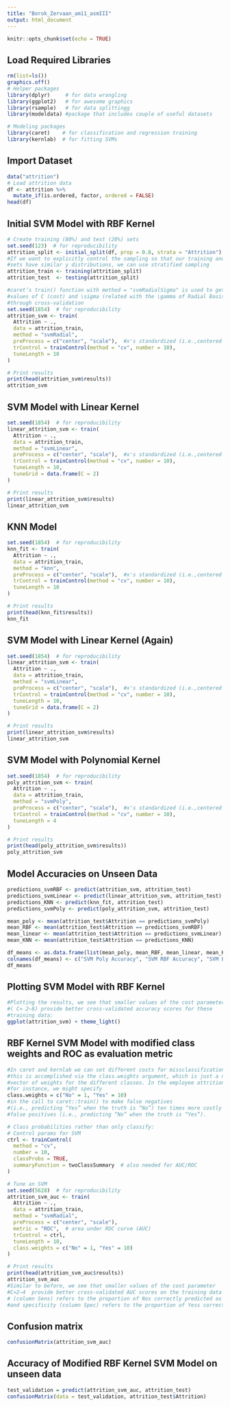 ---
title: "Borok_Zervaan_am11_asmIII"
output: html_document
---

```{r setup, include=FALSE}
knitr::opts_chunk$set(echo = TRUE)
```

## Load Required Libraries
```{r}
rm(list=ls())
graphics.off()
# Helper packages
library(dplyr)     # for data wrangling
library(ggplot2)   # for awesome graphics
library(rsample)   # for data splittingg
library(modeldata) #package that includes couple of useful datasets

# Modeling packages
library(caret)    # for classification and regression training
library(kernlab)  # for fitting SVMs
```

## Import Dataset
```{r}
data("attrition")
# Load attrition data
df <- attrition %>% 
  mutate_if(is.ordered, factor, ordered = FALSE)
head(df)
```

## Initial SVM Model with RBF Kernel
```{r}
# Create training (80%) and test (20%) sets
set.seed(123)  # for reproducibility
attrition_split <- initial_split(df, prop = 0.8, strata = "Attrition")
#If we want to explicitly control the sampling so that our training and test 
#sets have similar y distributions, we can use stratified sampling
attrition_train <- training(attrition_split)
attrition_test  <- testing(attrition_split)
```


```{r}
#caret’s train() function with method = "svmRadialSigma" is used to get 
#values of C (cost) and \sigma (related with the \gamma of Radial Basis function)
#through cross-validation
set.seed(1854)  # for reproducibility
attrition_svm <- train(
  Attrition ~ ., 
  data = attrition_train,
  method = "svmRadial",               
  preProcess = c("center", "scale"),  #x's standardized (i.e.,centered around zero with a sd of one)
  trControl = trainControl(method = "cv", number = 10),
  tuneLength = 10
)
```


```{r}
# Print results
print(head(attrition_svm$results))
attrition_svm
```

## SVM Model with Linear Kernel
```{r}
set.seed(1854)  # for reproducibility
linear_attrition_svm <- train(
  Attrition ~ ., 
  data = attrition_train,
  method = "svmLinear",               
  preProcess = c("center", "scale"),  #x's standardized (i.e.,centered around zero with a sd of one)
  trControl = trainControl(method = "cv", number = 10),
  tuneLength = 10,
  tuneGrid = data.frame(C = 2)
)
```


```{r}
# Print results
print(linear_attrition_svm$results)
linear_attrition_svm
```

## KNN Model
```{r}
set.seed(1854)  # for reproducibility
knn_fit <- train(
  Attrition ~ ., 
  data = attrition_train,
  method = "knn",               
  preProcess = c("center", "scale"),  #x's standardized (i.e.,centered around zero with a sd of one)
  trControl = trainControl(method = "cv", number = 10),
  tuneLength = 10
)
```


```{r}
# Print results
print(head(knn_fit$results))
knn_fit
```

## SVM Model with Linear Kernel (Again)
```{r}
set.seed(1854)  # for reproducibility
linear_attrition_svm <- train(
  Attrition ~ ., 
  data = attrition_train,
  method = "svmLinear",               
  preProcess = c("center", "scale"),  #x's standardized (i.e.,centered around zero with a sd of one)
  trControl = trainControl(method = "cv", number = 10),
  tuneLength = 10,
  tuneGrid = data.frame(C = 2)
)

# Print results
print(linear_attrition_svm$results)
linear_attrition_svm
```

## SVM Model with Polynomial Kernel
```{r}
set.seed(1854)  # for reproducibility
poly_attrition_svm <- train(
  Attrition ~ ., 
  data = attrition_train,
  method = "svmPoly",               
  preProcess = c("center", "scale"),  #x's standardized (i.e.,centered around zero with a sd of one)
  trControl = trainControl(method = "cv", number = 10),
  tuneLength = 4
)

# Print results
print(head(poly_attrition_svm$results))
poly_attrition_svm
```

## Model Accuracies on Unseen Data
```{r}
predictions_svmRBF <- predict(attrition_svm, attrition_test)
predictions_svmLinear <- predict(linear_attrition_svm, attrition_test)
predictions_KNN <- predict(knn_fit, attrition_test)
predictions_svmPoly <- predict(poly_attrition_svm, attrition_test)

mean_poly <- mean(attrition_test$Attrition == predictions_svmPoly)
mean_RBF <- mean(attrition_test$Attrition == predictions_svmRBF)
mean_linear <- mean(attrition_test$Attrition == predictions_svmLinear)
mean_KNN <- mean(attrition_test$Attrition == predictions_KNN)

df_means <- as.data.frame(list(mean_poly, mean_RBF, mean_linear, mean_KNN))
colnames(df_means) <- c("SVM Poly Accuracy", "SVM RBF Accuracy", "SVM Linear Accuracy", "KNN Accuracy")
df_means
```

## Plotting SVM Model with RBF Kernel
```{r}
#Plotting the results, we see that smaller values of the cost parameter
#( C≈ 2–8) provide better cross-validated accuracy scores for these 
#training data:
ggplot(attrition_svm) + theme_light()
```

## RBF Kernel SVM Model with modified class weights and ROC as evaluation metric
```{r}
#In caret and kernlab we can set different costs for missclassification, 
#this is accomplished via the class.weights argument, which is just a named 
#vector of weights for the different classes. In the employee attrition example, 
#for instance, we might specify
class.weights = c("No" = 1, "Yes" = 10)
#in the call to caret::train() to make false negatives
#(i.e., predicting “Yes” when the truth is “No”) ten times more costly than 
#false positives (i.e., predicting “No” when the truth is “Yes”). 

# Class probabilities rather than only classify:
# Control params for SVM
ctrl <- trainControl(
  method = "cv", 
  number = 10, 
  classProbs = TRUE,                 
  summaryFunction = twoClassSummary  # also needed for AUC/ROC
)
```


```{r}
# Tune an SVM
set.seed(5628)  # for reproducibility
attrition_svm_auc <- train(
  Attrition ~ ., 
  data = attrition_train,
  method = "svmRadial",               
  preProcess = c("center", "scale"),  
  metric = "ROC",  # area under ROC curve (AUC)       
  trControl = ctrl,
  tuneLength = 10,
  class.weights = c("No" = 1, "Yes" = 10)
)

# Print results
print(head(attrition_svm_auc$results))
attrition_svm_auc
#Similar to before, we see that smaller values of the cost parameter  
#C≈2−4  provide better cross-validated AUC scores on the training data
# (column Sens) refers to the proportion of Nos correctly predicted as No 
#and specificity (column Spec) refers to the proportion of Yess correctly predicted as Yes
```

## Confusion matrix 
```{r}
confusionMatrix(attrition_svm_auc)
```

## Accuracy of Modified RBF Kernel SVM Model on unseen data
```{r}
test_validation = predict(attrition_svm_auc, attrition_test) 
confusionMatrix(data = test_validation, attrition_test$Attrition)
```
